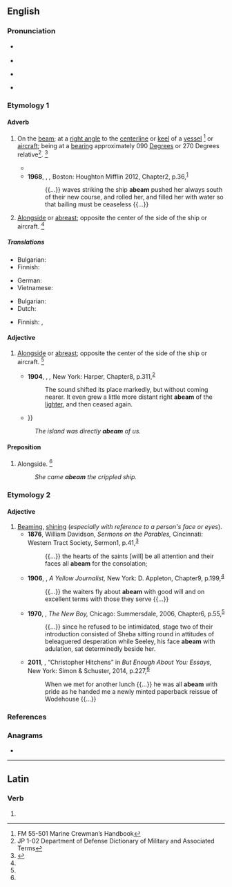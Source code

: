 ==English==

===Pronunciation===
* {{a|RP}} {{IPA|en|/ə.ˈbiːm/}}
* {{audio|en|LL-Q1860 (eng)-Vealhurl-abeam.wav|Audio (UK)}}
* {{a|US}} {{IPA|en|/ə.ˈbim/}}
* {{rhymes|en|iːm|s=2}}

===Etymology 1===
{{prefix|en|a|beam|t1=in the direction of|t2=keel}}

====Adverb====
{{en-adv}}

# {{lb|en|nautical|aircraft}} On the [[beam]]; at a [[right angle]] to the [[centerline]] or [[keel]] of a [[vessel]] <ref name="FM55-501">FM 55-501 Marine Crewman’s Handbook</ref> or [[aircraft]]; being at a [[bearing]] approximately 090 [[degree|Degrees]] or 270 Degrees relative<ref name="JP102">JP 1-02 Department of Defense Dictionary of Military and Associated Terms</ref>. {{defdate|Mid 19<sup>th</sup> century.}}<ref name=SOED>{{R:SOED5|page=3}}</ref>
#* {{RQ:Stevenson Treasure Island|chapter=[https://archive.org/details/treasureisland02stev/page/82/mode/1up?q=abeam Chapter{{nbsp}}10]|page=83|text=We were heading S.S.W., and had a steady breeze '''abeam''' and a quiet sea.}}
#* '''1968''', {{w|Ursula K. LeGuin}}, ''{{w|A Wizard of Earthsea}},'' Boston: Houghton Mifflin 2012, Chapter{{nbsp}}2, p.{{nbsp}}36,<sup>[https://books.google.ca/books?id=FD72ekYZqIkC&newbks=1&newbks_redir=0&printsec=frontcover#v=onepage&q&f=false]</sup>
#*: {{...}} waves striking the ship '''abeam''' pushed her always south of their new course, and rolled her, and filled her with water so that bailing must be ceaseless {{...}}
# {{lb|en|nautical|aircraft}} [[alongside|Alongside]] or [[abreast]]; opposite the center of the side of the ship or aircraft. {{defdate|Mid 19<sup>th</sup> century.}}<ref name=SOED/>

=====Translations=====
{{trans-top|on the beam}}
* Bulgarian: {{t|bg|отстрани, перпендикулярно на кила на кораба}}
* Finnish: {{t|fi|[[suoraan]] [[sivu|sivulla]]}}
{{trans-mid}}
* German: {{t|de|Querab}}
* Vietnamese: {{t-check|vi|[[đâm ngang]] [[sườn]]}} {{attention|vi|2=was "[[đâm ngang]] [[sườn]]" - assumed sum-of-parts; if an idiom, remove the wikilinks to the individual words. see [[User:Kephir/gadgets/xte#Translation_fixing]]}}
{{trans-bottom}}

{{trans-top|alongside}}
* Bulgarian: {{t|bg|в траверс}}
* Dutch: {{t+|nl|dwarsscheeps}}
{{trans-mid}}
* Finnish: {{t+|fi|vieressä}}, {{t|fi|kyljittäin}}
{{trans-bottom}}

====Adjective====
{{en-adj}}

# {{lb|en|nautical|aircraft}} [[alongside|Alongside]] or [[abreast]]; opposite the center of the side of the ship or aircraft. {{defdate|Mid 19<sup>th</sup> century.}}<ref name=SOED/>
#* '''1904''', {{w|Joseph Conrad}}, ''{{w|Nostromo}},'' New York: Harper, Chapter{{nbsp}}8, p.{{nbsp}}311,<sup>[https://archive.org/details/nostromotaleofse00conruoft/page/311/mode/1up?q=abeam]</sup>
#*: The sound shifted its place markedly, but without coming nearer. It even grew a little more distant right '''abeam''' of the [[lighter#Etymology_3|lighter]], and then ceased again.
#* {{quote-book|en|year=2005|author=William Thomas Generous|title=Sweet Pea at War: A History of USS Portland|page=178|url=http://books.google.com/books?id=A8kjK2s1wJoC|isbn=9780813191218|passage=The attack on the '''abeam''' ship, ''Louisville'', killed Commander Cruiser Division Four {{...}}}}
#: ''The island was directly '''abeam''' of us.''

====Preposition====
{{en-prep}}

# {{lb|en|nautical}} Alongside. {{defdate|Mid 19<sup>th</sup> century.}}<ref name=SOED/>
#: ''She came '''abeam''' the crippled ship.''

===Etymology 2===
{{prefix|en|a|beam|t2=to emit beams of light}}

====Adjective====
{{en-adj|-}}

# [[beam#Verb|Beaming]], [[shine|shining]] (''especially with reference to a person's face or eyes'').
#* '''1876''', William Davidson, ''Sermons on the Parables,'' Cincinnati: Western Tract Society, Sermon{{nbsp}}1, p.{{nbsp}}41,<sup>[https://archive.org/details/sermonsonparable00davi/page/41/mode/1up?q=abeam]</sup>
#*: {{...}} the hearts of the saints [will] be all attention and their faces all '''abeam''' for the consolation;
#* '''1906''', {{w|Miriam Michelson}}, ''A Yellow Journalist,'' New York: D. Appleton, Chapter{{nbsp}}9, p.{{nbsp}}199,<sup>[https://archive.org/details/yellowjournalist00michuoft/page/199/mode/1up?q=abeam]</sup>
#*: {{...}} the waiters fly about '''abeam''' with good will and on excellent terms with those they serve {{...}}
#* '''1970''', {{w|Doreen Tovey}}, ''The New Boy,'' Chicago: Summersdale, 2006, Chapter{{nbsp}}6, p.{{nbsp}}55,<sup>[https://archive.org/details/newboy0000tove_h8z0/page/55/mode/1up?q=abeam]</sup>
#*: {{...}} since he refused to be intimidated, stage two of their introduction consisted of Sheba sitting round in attitudes of beleaguered desperation while Seeley, his face '''abeam''' with adulation, sat determinedly beside her.
#* '''2011''', {{w|Christopher Buckley (novelist)|Christopher Buckley}}, “Christopher Hitchens” in ''But Enough About You: Essays,'' New York: Simon & Schuster, 2014, p.{{nbsp}}227,<sup>[https://archive.org/details/butenoughaboutyo0000buck_k4g0/page/227/mode/1up?q=abeam]</sup>
#*: When we met for another lunch {{...}} he was all '''abeam''' with pride as he handed me a newly minted paperback reissue of Wodehouse {{...}}
#*:

===References===
<references/>

===Anagrams===
* {{anagrams|en|a=aabem|Ambae|ameba}}

----

==Latin==

===Verb===
{{la-verb-form|abeam}}

# {{inflection of|la|abeō||1|s|pres|actv|subj}}